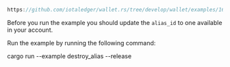 

<DotEnvWarning/>

```rust reference
https://github.com/iotaledger/wallet.rs/tree/develop/wallet/examples/16_destroy_alias.rs
```

Before you run the example you should update the `alias_id` to one available in your account.

Run the example by running the following command:

<CodeBlock className="language-bash">
    cargo run --example destroy_alias --release
</CodeBlock>
